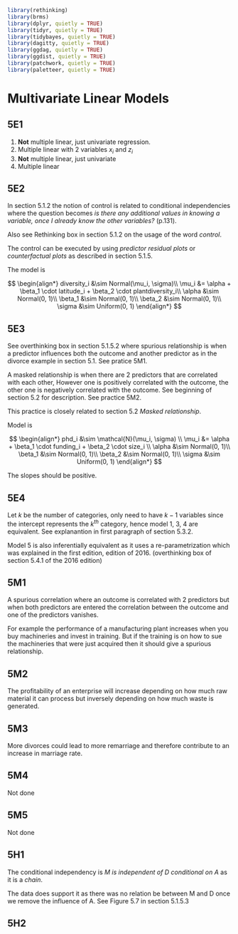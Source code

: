 ```r
library(rethinking)
library(brms)
library(dplyr, quietly = TRUE)
library(tidyr, quietly = TRUE)
library(tidybayes, quietly = TRUE)
library(dagitty, quietly = TRUE)
library(ggdag, quietly = TRUE)
library(ggdist, quietly = TRUE)
library(patchwork, quietly = TRUE)
library(paletteer, quietly = TRUE)
```


# Multivariate Linear Models {#multivariate}


## 5E1 {-}

1. **Not** multiple linear, just univariate regression.
2. Multiple linear with 2 variables $x_i$ and $z_i$
3. **Not** multiple linear, just univariate
4. Multiple linear

## 5E2 {-}

In section 5.1.2 the notion of control is related to conditional independencies
where the question becomes *is there any additional values in knowing a variable,
once I already know the other variables?* (p.131).

Also see Rethinking box in section 5.1.2 on the usage of the word *control*.

The control can be executed by using *predictor residual plots* or *counterfactual plots*
as described in section 5.1.5.

The model is

$$
\begin{align*}
diversity_i &\sim Normal(\mu_i, \sigma)\\
\mu_i &= \alpha + \beta_1 \cdot latitude_i + \beta_2 \cdot plantdiversity_i\\
\alpha &\sim Normal(0, 1)\\
\beta_1 &\sim Normal(0, 1)\\
\beta_2 &\sim Normal(0, 1)\\
\sigma &\sim Uniform(0, 1)
\end{align*}
$$

## 5E3 {-}

See overthinking box in section 5.1.5.2 where spurious relationship is when
a predictor influences both the outcome and another predictor as in the divorce 
example in section 5.1.  See pratice 5M1.

A masked relationship is when there are 2 predictors that are correlated with each other,
However one is positively correlated with the outcome, the other one is negatively 
correlated with the outcome. See beginning of section 5.2 for description. See practice 5M2.

This practice is closely related to section 5.2 *Masked relationship*.

Model is 

$$
\begin{align*}
phd_i &\sim \mathcal{N}(\mu_i, \sigma) \\
\mu_i &= \alpha + \beta_1 \cdot funding_i + \beta_2 \cdot size_i \\
\alpha &\sim Normal(0, 1)\\
\beta_1 &\sim Normal(0, 1)\\
\beta_2 &\sim Normal(0, 1)\\
\sigma &\sim Uniform(0, 1)
\end{align*}
$$

The slopes should be positive.

## 5E4 {-}

Let $k$ be the number of categories, only need to have $k-1$ variables since
the intercept represents the $k^{th}$ category, hence model 1, 3, 4 are equivalent.
See explanantion in first paragraph of section 5.3.2.

Model 5 is also inferentially equivalent as it uses
a re-parametrization which was explained in the first edition, edition of 2016. 
(overthinking box of section 5.4.1 of the 2016 edition)


## 5M1 {-}

A spurious correlation where an outcome is correlated with 2 predictors but
when both predictors are entered the correlation between the outcome and one of
the predictors vanishes.

For example the performance of a manufacturing plant increases when you buy machineries
and invest in training.  But if the training is on how to sue the machineries
that were just acquired then it should give a spurious relationship.


## 5M2 {-}

The profitability of an enterprise will increase depending on how much raw material
it can process but inversely depending on how much waste is generated.


## 5M3 {-}

More divorces could lead to more remarriage and therefore contribute to an increase
in marriage rate.

## 5M4 {-}

Not done

## 5M5 {-}

Not done

## 5H1 {-}

The conditional independency is *M is independent of D conditional on A* as it 
is a *chain*.

The data does support it as there was no relation be between  M and D once we remove
the influence of A.  See Figure 5.7 in section 5.1.5.3

## 5H2 {-}

